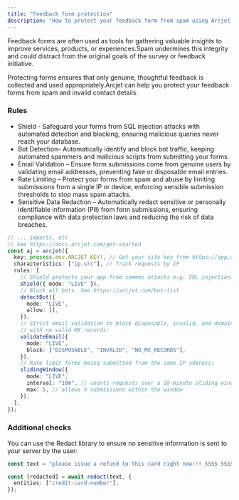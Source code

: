```yaml
---
title: "Feedback form protection"
description: "How to protect your feedback form from spam using Arcjet."
---
```

Feedback forms are often used as tools for gathering valuable insights to improve services, products, or experiences.Spam undermines this integrity and could distract from the original goals of the survey or feedback initiative.

Protecting forms ensures that only genuine, thoughtful feedback is collected and used appropriately.Arcjet can help you protect your feedback forms from spam and invalid contact details.

### Rules

- Shield - Safeguard your forms from SQL injection attacks with automated detection and blocking, ensuring malicious queries never reach your database.
- Bot Detection– Automatically identify and block bot traffic, keeping automated spammers and malicious scripts from submitting your forms.
- Email Validation – Ensure form submissions come from genuine users by validating email addresses, preventing fake or disposable email entries.
- Rate Limiting – Protect your forms from spam and abuse by limiting submissions from a single IP or device, enforcing sensible submission thresholds to stop mass spam attacks.
- Sensitive Data Redaction – Automatically redact sensitive or personally identifiable information (PII) from form submissions, ensuring compliance with data protection laws and reducing the risk of data breaches.


```ts
// ... imports, etc
// See https://docs.arcjet.com/get-started
const aj = arcjet({
  key: process.env.ARCJET_KEY!, // Get your site key from https://app.arcjet.com
  characteristics: ["ip.src"], // Track requests by IP
  rules: [
    // Shield protects your app from common attacks e.g. SQL injection:
    shield({ mode: "LIVE" }),
    // Block all bots. See https://arcjet.com/bot-list
    detectBot({
      mode: "LIVE",
      allow: [],
    }),
    // Strict email validation to block disposable, invalid, and domains
    // with no valid MX records:
    validateEmail({
      mode: "LIVE",
      block: ["DISPOSABLE", "INVALID", "NO_MX_RECORDS"],
    }),
    // Rate limit forms being submitted from the same IP address:
    slidingWindow({
      mode: "LIVE",
      interval: "10m", // counts requests over a 10-minute sliding window
      max: 5, // allows 5 submissions within the window
    }),
  ],
});
```

### Additional checks
You can use the Redact library to ensure no sensitive information is sent to your server by the user:

```ts
const text = "please issue a refund to this card right now!!! 5555 5555 5555 4444";

const [redacted] = await redact(text, {
  entities: ["credit-card-number"],
});
```